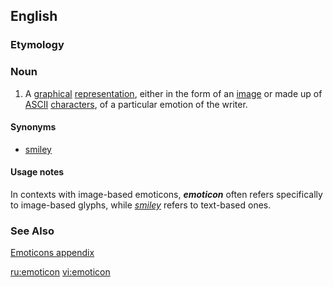 {{wikipedia}}
==English==

===Etymology===
{{blend|emotion|icon}}

===Noun===
{{en-noun}} 

# A [[graphical]] [[representation]], either in the form of an [[image]] or made up of [[ASCII]] [[character]]s, of a particular emotion of the writer.

====Synonyms====
*[[smiley]]

====Usage notes====
In contexts with image-based emoticons, '''''emoticon''''' often refers specifically to image-based glyphs, while ''[[smiley]]'' refers to text-based ones.

===See Also===
[[Wiktionary Appendix:Emoticons|Emoticons appendix]]

[[ru:emoticon]]
[[vi:emoticon]]